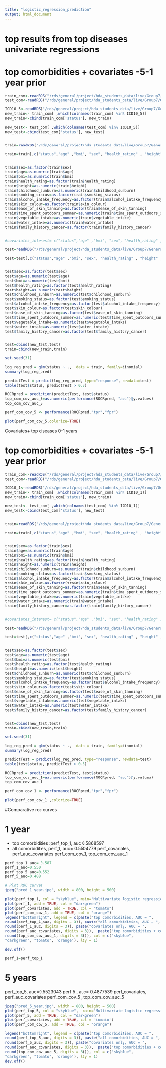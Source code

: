 ```yaml
---
title: "logistic_regression_prediction"
output: html_document
---
```


# top results from top diseases univariate regressions


# top comorbidities + covariates  -5-1 year prior

```r
train_com<-readRDS("/rds/general/project/hda_students_data/live/Group7/General/Final/Sensitivity_analysis/train_window_15.rds")
test_com<-readRDS("/rds/general/project/hda_students_data/live/Group7/General/Final/Sensitivity_analysis/test_window_15.rds")

ICD10_5<-readRDS("/rds/general/project/hda_students_data/live/Group7/General/Final/Sensitivity_analysis/uni_variate_logistic/significant_ICD_5.rds")
new_train<- train_com[ ,which(colnames(train_com) %in% ICD10_5)]
new_train<-cbind(train_com['status'], new_train)

new_test<- test_com[ ,which(colnames(test_com) %in% ICD10_5)]
new_test<-cbind(test_com['status'], new_test)


train=readRDS("/rds/general/project/hda_students_data/live/Group7/General/Final/Model_dataset/train_all_covariates.rds")

train=train[,c("status","age" ,"bmi", "sex", "health_rating" , "height" ,"childhood_sunburn" , "smoking_status" ,"alcohol_intake_frequency",   "skin_colour" ,"ease_of_skin_tanning"    ,   "time_spent_outdoors_summer", "vegetable_intake",   "water_intake",   "family_history_cancer")]


train$sex=as.factor(train$sex)
train$age=as.numeric(train$age)
train$bmi=as.numeric(train$bmi)
train$health_rating=as.factor(train$health_rating)
train$height=as.numeric(train$height)
train$childhood_sunburn=as.numeric(train$childhood_sunburn)
train$smoking_status=as.factor(train$smoking_status)
train$alcohol_intake_frequency=as.factor(train$alcohol_intake_frequency)
train$skin_colour=as.factor(train$skin_colour)
train$ease_of_skin_tanning=as.factor(train$ease_of_skin_tanning)
train$time_spent_outdoors_summer=as.numeric(train$time_spent_outdoors_summer)
train$vegetable_intake=as.numeric(train$vegetable_intake)
train$water_intake=as.numeric(train$water_intake)
train$family_history_cancer=as.factor(train$family_history_cancer)


#covariates_interest= c("status","age" ,"bmi", "sex", "health_rating" , "height" ,"childhood_sunburn" , "smoking_status" ,"alcohol_intake_frequency",   "skin_colour" ,"ease_of_skin_tanning"    ,   "time_spent_outdoors_summer", "vegetable_intake",   "water_intake",   "family_history_cancer")

test=readRDS("/rds/general/project/hda_students_data/live/Group7/General/Final/Model_dataset/test_all_covariates.rds")

test=test[,c("status","age" ,"bmi", "sex", "health_rating" , "height" ,"childhood_sunburn" , "smoking_status" ,"alcohol_intake_frequency",   "skin_colour" ,"ease_of_skin_tanning"    ,   "time_spent_outdoors_summer", "vegetable_intake",   "water_intake",   "family_history_cancer")]


test$sex=as.factor(test$sex)
test$age=as.numeric(test$age)
test$bmi=as.numeric(test$bmi)
test$health_rating=as.factor(test$health_rating)
test$height=as.numeric(test$height)
test$childhood_sunburn=as.numeric(test$childhood_sunburn)
test$smoking_status=as.factor(test$smoking_status)
test$alcohol_intake_frequency=as.factor(test$alcohol_intake_frequency)
test$skin_colour=as.factor(test$skin_colour)
test$ease_of_skin_tanning=as.factor(test$ease_of_skin_tanning)
test$time_spent_outdoors_summer=as.numeric(test$time_spent_outdoors_summer)
test$vegetable_intake=as.numeric(test$vegetable_intake)
test$water_intake=as.numeric(test$water_intake)
test$family_history_cancer=as.factor(test$family_history_cancer)


test=cbind(new_test,test)
train=cbind(new_train,train)

```

```r
set.seed(31)

log_reg_pred = glm(status ~ .,  data = train, family=binomial)
summary(log_reg_pred)

predictTest = predict(log_reg_pred, type="response", newdata=test)
table(test$status, predictTest > 0.5)

ROCRpred = prediction(predictTest, test$status)
top_com_cov_auc_5=as.numeric(performance(ROCRpred, "auc")@y.values)
top_com_cov_auc_5

perf_com_cov_5 <- performance(ROCRpred,"tpr","fpr")


```

```r
plot(perf_com_cov_5,colorize=TRUE)
```

Covariates+ top diseases 0-1 years

# top comorbidities + covariates  -5-1 year prior

```r
train_com<-readRDS("/rds/general/project/hda_students_data/live/Group7/General/Final/Sensitivity_analysis/train_window_01.rds")
test_com<-readRDS("/rds/general/project/hda_students_data/live/Group7/General/Final/Sensitivity_analysis/test_window_01.rds")

ICD10_1<-readRDS("/rds/general/project/hda_students_data/live/Group7/General/Final/Sensitivity_analysis/uni_variate_logistic/significant_ICD_1.rds")
new_train<- train_com[ ,which(colnames(train_com) %in% ICD10_1)]
new_train<-cbind(train_com['status'], new_train)

new_test<- test_com[ ,which(colnames(test_com) %in% ICD10_1)]
new_test<-cbind(test_com['status'], new_test)


train=readRDS("/rds/general/project/hda_students_data/live/Group7/General/Final/Model_dataset/train_all_covariates.rds")

train=train[,c("status","age" ,"bmi", "sex", "health_rating" , "height" ,"childhood_sunburn" , "smoking_status" ,"alcohol_intake_frequency",   "skin_colour" ,"ease_of_skin_tanning"    ,   "time_spent_outdoors_summer", "vegetable_intake",   "water_intake",   "family_history_cancer")]


train$sex=as.factor(train$sex)
train$age=as.numeric(train$age)
train$bmi=as.numeric(train$bmi)
train$health_rating=as.factor(train$health_rating)
train$height=as.numeric(train$height)
train$childhood_sunburn=as.numeric(train$childhood_sunburn)
train$smoking_status=as.factor(train$smoking_status)
train$alcohol_intake_frequency=as.factor(train$alcohol_intake_frequency)
train$skin_colour=as.factor(train$skin_colour)
train$ease_of_skin_tanning=as.factor(train$ease_of_skin_tanning)
train$time_spent_outdoors_summer=as.numeric(train$time_spent_outdoors_summer)
train$vegetable_intake=as.numeric(train$vegetable_intake)
train$water_intake=as.numeric(train$water_intake)
train$family_history_cancer=as.factor(train$family_history_cancer)


#covariates_interest= c("status","age" ,"bmi", "sex", "health_rating" , "height" ,"childhood_sunburn" , "smoking_status" ,"alcohol_intake_frequency",   "skin_colour" ,"ease_of_skin_tanning"    ,   "time_spent_outdoors_summer", "vegetable_intake",   "water_intake",   "family_history_cancer")

test=readRDS("/rds/general/project/hda_students_data/live/Group7/General/Final/Model_dataset/test_all_covariates.rds")

test=test[,c("status","age" ,"bmi", "sex", "health_rating" , "height" ,"childhood_sunburn" , "smoking_status" ,"alcohol_intake_frequency",   "skin_colour" ,"ease_of_skin_tanning"    ,   "time_spent_outdoors_summer", "vegetable_intake",   "water_intake",   "family_history_cancer")]


test$sex=as.factor(test$sex)
test$age=as.numeric(test$age)
test$bmi=as.numeric(test$bmi)
test$health_rating=as.factor(test$health_rating)
test$height=as.numeric(test$height)
test$childhood_sunburn=as.numeric(test$childhood_sunburn)
test$smoking_status=as.factor(test$smoking_status)
test$alcohol_intake_frequency=as.factor(test$alcohol_intake_frequency)
test$skin_colour=as.factor(test$skin_colour)
test$ease_of_skin_tanning=as.factor(test$ease_of_skin_tanning)
test$time_spent_outdoors_summer=as.numeric(test$time_spent_outdoors_summer)
test$vegetable_intake=as.numeric(test$vegetable_intake)
test$water_intake=as.numeric(test$water_intake)
test$family_history_cancer=as.factor(test$family_history_cancer)


test=cbind(new_test,test)
train=cbind(new_train,train)

```

```r
set.seed(31)

log_reg_pred = glm(status ~ .,  data = train, family=binomial)
summary(log_reg_pred)

predictTest = predict(log_reg_pred, type="response", newdata=test)
table(test$status, predictTest > 0.5)

ROCRpred = prediction(predictTest, test$status)
top_com_cov_auc_1=as.numeric(performance(ROCRpred, "auc")@y.values)
top_com_cov_auc_1

perf_com_cov_1 <- performance(ROCRpred,"tpr","fpr")


```

```r
plot(perf_com_cov_1 ,colorize=TRUE)
```


#Comparative roc curves

# 1 year 

- top comorbidities :perf_top_1, auc 0.5868597
- all comorbidities, perf_1, auc= 0.5504779
perf_covariates, perf_auc_covariates
perf_com_cov_1, top_com_cov_auc_1

```r
perf_top_1_auc= 0.587
perf_1_auc=0.550
perf_top_5_auc=0.552
perf_5_auc=0.488
```


```r
# Plot ROC curves
jpeg("pred_1_year.jpg", width = 800, height = 500)

plot(perf_top_1, col = "skyblue", main='Multivariate logistic regression (time= 1 year and above)')
plot(perf_1, add = TRUE, col = "darkgreen")
plot(perf_covariates, add = TRUE, col = "tomato")
plot(perf_com_cov_1, add = TRUE, col = "orange")
legend("bottomright", legend = c(paste("top comorbidities, AUC = ",
round(perf_top_1_auc, digits = 3)), paste("all comorbidities, AUC = ",
round(perf_1_auc, digits = 3)), paste("covariates only, AUC = ",
round(perf_auc_covariates, digits = 3)),  paste("top comorbidities + covariates, AUC = ",
round(top_com_cov_auc_1, digits = 3))), col = c("skyblue",
"darkgreen", "tomato", 'orange'), lty = 1)

dev.off()
```
```r
perf_1=perf_top_1
```

# 5 years

perf_top_5, auc=0.5523043
perf 5 , auc= 0.4877539
perf_covariates, perf_auc_covariates
perf_com_cov_5 , top_com_cov_auc_5

```r

jpeg("pred_5_year.jpg", width = 800, height = 500)
plot(perf_top_5, col = "skyblue",  main='Multivariate logistic regression (time= 5 years and above)')
plot(perf_5, add = TRUE, col = "darkgreen")
plot(perf_covariates, add = TRUE, col = "tomato")
plot(perf_com_cov_5, add = TRUE, col = "orange")

legend("bottomright", legend = c(paste("top comorbidities, AUC = ",
round(perf_top_5_auc, digits = 3)), paste("all comorbidities, AUC = ",
round(perf_5_auc, digits = 3)), paste("covariates only, AUC = ",
round(perf_auc_covariates, digits = 3)),  paste("top comorbidities + covariates, AUC = ",
round(top_com_cov_auc_5, digits = 3))), col = c("skyblue",
"darkgreen", "tomato", 'orange'), lty = 1)
dev.off()
```

